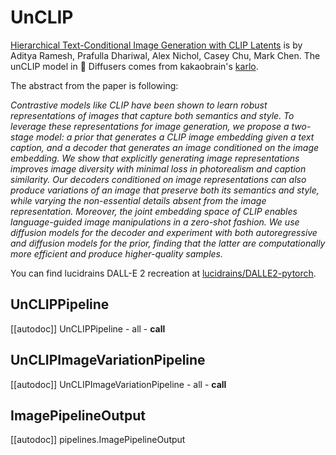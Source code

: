 <!--Copyright 2023 The HuggingFace Team. All rights reserved.
Licensed under the Apache License, Version 2.0 (the "License"); you may not use this file except in compliance with
the License. You may obtain a copy of the License at
http://www.apache.org/licenses/LICENSE-2.0
Unless required by applicable law or agreed to in writing, software distributed under the License is distributed on
an "AS IS" BASIS, WITHOUT WARRANTIES OR CONDITIONS OF ANY KIND, either express or implied. See the License for the
specific language governing permissions and limitations under the License.
-->

# UnCLIP

[Hierarchical Text-Conditional Image Generation with CLIP Latents](https://huggingface.co/papers/2204.06125) is by Aditya Ramesh, Prafulla Dhariwal, Alex Nichol, Casey Chu, Mark Chen. The unCLIP model in 🤗 Diffusers comes from kakaobrain's [karlo]((https://github.com/kakaobrain/karlo)).

The abstract from the paper is following:

*Contrastive models like CLIP have been shown to learn robust representations of images that capture both semantics and style. To leverage these representations for image generation, we propose a two-stage model: a prior that generates a CLIP image embedding given a text caption, and a decoder that generates an image conditioned on the image embedding. We show that explicitly generating image representations improves image diversity with minimal loss in photorealism and caption similarity. Our decoders conditioned on image representations can also produce variations of an image that preserve both its semantics and style, while varying the non-essential details absent from the image representation. Moreover, the joint embedding space of CLIP enables language-guided image manipulations in a zero-shot fashion. We use diffusion models for the decoder and experiment with both autoregressive and diffusion models for the prior, finding that the latter are computationally more efficient and produce higher-quality samples.*

You can find lucidrains DALL-E 2 recreation at [lucidrains/DALLE2-pytorch](https://github.com/lucidrains/DALLE2-pytorch).

## UnCLIPPipeline
[[autodoc]] UnCLIPPipeline
	- all
	- __call__

## UnCLIPImageVariationPipeline
[[autodoc]] UnCLIPImageVariationPipeline
	- all
	- __call__

## ImagePipelineOutput
[[autodoc]] pipelines.ImagePipelineOutput